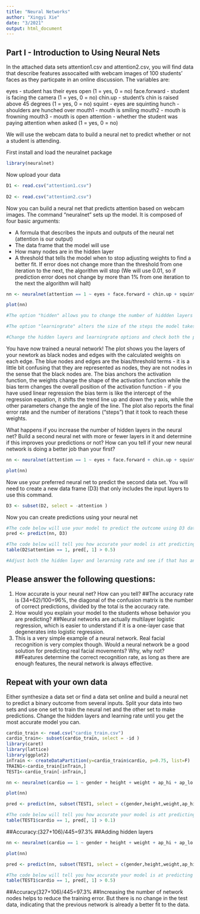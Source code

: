 ```yaml
---
title: "Neural Networks"
author: "Xingyi Xie"
date: "3/2021"
output: html_document
---
```


## Part I - Introduction to Using Neural Nets

In the attached data sets attention1.csv and attention2.csv, you will find data that describe features assocaited with webcam images of 100 students' faces as they particpate in an online discussion. The variables are:

eyes - student has their eyes open (1 = yes, 0 = no)
face.forward - student is facing the camera (1 = yes, 0 = no)
chin.up - student's chin is raised above 45 degrees (1 = yes, 0 = no)
squint - eyes are squinting
hunch - shoulders are hunched over
mouth1 - mouth is smiling
mouth2 - mouth is frowning
mouth3 - mouth is open
attention - whether the student was paying attention when asked (1 = yes, 0 = no)

We will use the webcam data to build a neural net to predict whether or not a student is attending.

First install and load the neuralnet package
```r
library(neuralnet)
```

Now upload your data
```r
D1 <- read.csv("attention1.csv")
  
D2 <- read.csv("attention2.csv")
```

Now you can build a neural net that predicts attention based on webcam images. The command "neuralnet" sets up the model. It is composed of four basic arguments:

- A formula that describes the inputs and outputs of the neural net (attention is our output)
- The data frame that the model will use
- How many nodes are in the hidden layer
- A threshold that tells the model when to stop adjusting weights to find a better fit. If error does not change more than the threshold from one iteration to the next, the algorithm will stop (We will use 0.01, so if prediction error does not change by more than 1% from one iteration to the next the algorithm will halt)

```r
nn <- neuralnet(attention == 1 ~ eyes + face.forward + chin.up + squint + hunch + mouth1 + mouth2 + mouth3, D1, hidden = c(2,2), learningrate = 0.2)

plot(nn)

#The option "hidden" allows you to change the number of hiddden layers and number of nodes within the hidden layers c(1,1) = one hidden layer with 1 node, 0 = zero hidden layers, etc

#The option "learningrate" alters the size of the steps the model takes every time it adjusts the weights.

#Change the hidden layers and learningrate options and check both the prediction accuracy 
```

You have now trained a neural network! The plot shows you the layers of your newtork as black nodes and edges with the calculated weights on each edge. The blue nodes and edges are the bias/threshold terms - it is a little bit confusing that they are represented as nodes, they are not nodes in the sense that the black nodes are. The bias anchors the activation function, the weights change the shape of the activation function while the bias term changes the overall position of the activation function - if you have used linear regression the bias term is like the intercept of the regression equation, it shifts the trend line up and down the y axis, while the other parameters change the angle of the line. The plot also reports the final error rate and the number of iterations ("steps") that it took to reach these weights.

What happens if you increase the number of hidden layers in the neural net? Build a second neural net with more or fewer layers in it and determine if this improves your predictions or not? How can you tell if your new neural network is doing a better job than your first?

```r
nn <- neuralnet(attention == 1 ~ eyes + face.forward + chin.up + squint + hunch + mouth1 + mouth2 + mouth3, D1, hidden = c(3,3), learningrate = 0.1)

plot(nn)
```

Now use your preferred neural net to predict the second data set. You will need to create a new data frame (D3) that only includes the input layers to use this command.

```r
D3 <- subset(D2, select = -attention )
```

Now you can create predictions using your neural net
```r
#The code below will use your model to predict the outcome using D3 data
pred <- predict(nn, D3)

#The code below will tell you how accurate your model is att predicting the unseen data
table(D2$attention == 1, pred[, 1] > 0.5)

#Adjust both the hidden layer and lerarning rate and see if that has an impact on error, steps and prediction accuracy


```

## Please answer the following questions:

1. How accurate is your neural net? How can you tell?
##The accuracy rate is (34+62)/100=96%, the diagonal of the confusion matrix is the number of correct predictions, divided by the total is the accuracy rate.
2. How would you explain your model to the students whose behavior you are predicting? 
##Neural networks are actually multilayer logistic regression, which is easier to understand if it is a one-layer case that degenerates into logistic regression.
3. This is a very simple example of a neural network. Real facial recognition is very complex though. Would a neural network be a good solution for predicting real facial movements? Why, why not? 
##Features determine the correct recognition rate, as long as there are enough features, the neural network is always effective.

## Repeat with your own data

Either synthesize a data set or find a data set online and build a neural net to predict a binary outcome from several inputs. Split your data into two sets and use one set to train the neural net and the other set to make predictions. Change the hidden layers and learning rate until you get the most accurate model you can.

```r
cardio_train <- read.csv("cardio_train.csv")
cardio_train<- subset(cardio_train, select = -id )
library(caret)
library(lattice)
library(ggplot2)
inTrain <- createDataPartition(y=cardio_train$cardio, p=0.75, list=F)
TRAIN1<-cardio_train[inTrain,]
TEST1<-cardio_train[-inTrain,]
```
```r
nn <- neuralnet(cardio == 1 ~ gender + height + weight + ap_hi + ap_lo + cholesterol + gluc+smoke+alco, TRAIN1, hidden = c(2,2), learningrate = 0.01)

plot(nn)
```
```r
pred <- predict(nn, subset(TEST1, select = c(gender,height,weight,ap_hi,ap_lo,cholesterol,gluc,smoke,alco)))

#The code below will tell you how accurate your model is att predicting the unseen data
table(TEST1$cardio == 1, pred[, 1] > 0.1)
```
##Accuracy:(327+106)/445=97.3%
##Adding hidden layers
```r
nn <- neuralnet(cardio == 1 ~ gender + height + weight + ap_hi + ap_lo + cholesterol + gluc+smoke+alco, TRAIN1, hidden = c(3,3), learningrate = 0.02)

plot(nn)
```
```r
pred <- predict(nn, subset(TEST1, select = c(gender,height,weight,ap_hi,ap_lo,cholesterol,gluc,smoke,alco)))

#The code below will tell you how accurate your model is at predicting the unseen data
table(TEST1$cardio == 1, pred[, 1] > 0.5)
```
##Accuracy(327+106)/445=97.3%
##Increasing the number of network nodes helps to reduce the training error. But there is no change in the test data, indicating that the previous network is already a better fit to the data.
